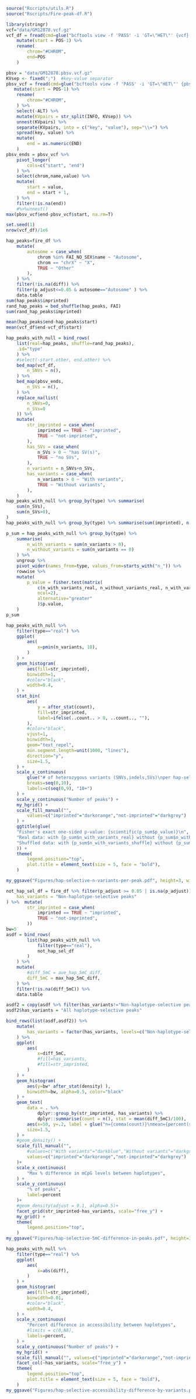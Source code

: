 ```r
source("Rscripts/utils.R")
source("Rscripts/Fire-peak-df.R")
```

```r
library(stringr)
vcf="data/GM12878.vcf.gz"
vcf_df = fread(cmd=glue("bcftools view -f 'PASS' -i 'GT=\"HET\"' {vcf} | grep -v ^##"))  %>% 
    mutate(start = POS-1) %>%
    rename(
        chrom="#CHROM",
        end=POS
    )

pbsv = "data/GM12878.pbsv.vcf.gz"
KVsep <- fixed(";")  #key-value separator
pbsv_vcf = fread(cmd=glue("bcftools view -f 'PASS' -i 'GT=\"HET\"' {pbsv} | grep -v ^##")) %>%
   mutate(start = POS-1) %>%
    rename(
        chrom="#CHROM",
    ) %>%
    select(-ALT) %>%
    mutate(KVpairs = str_split(INFO, KVsep)) %>%
    unnest(KVpairs) %>%
    separate(KVpairs, into = c("key", "value"), sep="\\=") %>%
    spread(key, value) %>%
    mutate(
        end = as.numeric(END)
    )
pbsv_ends = pbsv_vcf %>%
    pivot_longer(
        cols=c("start", "end")
    ) %>%
    select(chrom,name,value) %>%
    mutate(
        start = value, 
        end = start + 1,
    ) %>%
    filter(!is.na(end))
    #%>%unnest()
max(pbsv_vcf$end-pbsv_vcf$start, na.rm=T)
```

```r
set.seed(1) 
nrow(vcf_df)/1e6

hap_peaks=fire_df %>%
    mutate(
        autosome = case_when(
            chrom %in% FAI_NO_SEX$name ~ "Autosome",
            chrom == "chrX" ~ "X",
            TRUE ~ "Other"    
        ),
    ) %>%
    filter(!is.na(diff)) %>%
    filter(p_adjust<=0.05 & autosome=="Autosome" ) %>%
    data.table
sum(hap_peaks$imprinted)
rand_hap_peaks = bed_shuffle(hap_peaks, FAI)
sum(rand_hap_peaks$imprinted)

mean(hap_peaks$end-hap_peaks$start)
mean(vcf_df$end-vcf_df$start)

hap_peaks_with_null = bind_rows(
    list(real=hap_peaks, shuffle=rand_hap_peaks),
    .id="type"
    ) %>%
    #select(-start.other, end.other) %>%
    bed_map(vcf_df,
        n_SNVs = n(),
    ) %>% 
    bed_map(pbsv_ends,
        n_SVs = n(),
    ) %>%
    replace_na(list(
        n_SNVs=0,
        n_SVs=0
    )) %>%
    mutate(
        str_imprinted = case_when(
            imprinted == TRUE ~ "imprinted",
            TRUE ~ "not-imprinted",
        ),
        has_SVs = case_when(
            n_SVs > 0 ~ "has SV(s)",
            TRUE ~ "no SVs",
        ),
        n_variants = n_SNVs+n_SVs,
        has_variants = case_when(
            n_variants > 0 ~ "With variants",
            TRUE ~ "Without variants",
        ),
    )
hap_peaks_with_null %>% group_by(type) %>% summarise(
    sum(n_SVs),
    sum(n_SVs>0),
)
hap_peaks_with_null %>% group_by(type) %>% summarise(sum(imprinted), n())

p_sum = hap_peaks_with_null %>% group_by(type) %>%
    summarise(
        n_with_variants = sum(n_variants > 0),
        n_without_variants = sum(n_variants == 0)
    ) %>%
    ungroup %>%
    pivot_wider(names_from=type, values_from=starts_with("n_")) %>%
    rowwise %>%
    mutate(
        p_value = fisher.test(matrix(
            c(n_with_variants_real, n_without_variants_real, n_with_variants_shuffle, n_without_variants_shuffle),
            ncol=2),
            alternative="greater"
            )$p.value,        
    )
p_sum
```

```r
hap_peaks_with_null %>%
    filter(type=="real") %>%
    ggplot(
        aes(
            x=pmin(n_variants, 10),
        )
    ) +
    geom_histogram(
        aes(fill=str_imprinted),
        binwidth=1,
        #color="black",
        width=0.4,
    ) +
    stat_bin(
        aes(
            y = after_stat(count),
            fill=str_imprinted,
            label=ifelse(..count.. > 0, ..count.., ""),
        ),
        #color="black",
        vjust=1,
        binwidth=1,
        geom="text_repel",
        min.segment.length=unit(1000, "lines"),
        direction="y",
        size=1.5,
    ) +
    scale_x_continuous(
        glue("# of heterozygous variants (SNVs,indels,SVs)\nper hap-selective peak (n={comma(nrow(hap_peaks))} autosomal peaks)"),
        breaks=seq(0,10),
        labels=c(seq(0,9), "10+")
    ) +
    scale_y_continuous("Number of peaks") +
    my_hgrid() +
    scale_fill_manual("",
        values=c("imprinted"="darkorange","not-imprinted"="darkgrey")
    ) +
    ggtitle(glue(
    "Fisher's exact one-sided p-value: {scientific(p_sum$p_value)}\n",
    "Real data: with {p_sum$n_with_variants_real} without {p_sum$n_without_variants_real};   ",
    "Shuffled data: with {p_sum$n_with_variants_shuffle} without {p_sum$n_without_variants_shuffle}"
    )) +
    theme(
        legend.position="top",
        plot.title = element_text(size = 5, face = "bold"),
    ) 

my_ggsave("Figures/hap-selective-n-variants-per-peak.pdf", height=3, width=3)
```

```r
not_hap_sel_df = fire_df %>% filter(p_adjust >= 0.05 | is.na(p_adjust)) %>% mutate(
    has_variants = "Non-haplotype-selective peaks"
) %>%  mutate(
        str_imprinted = case_when(
            imprinted == TRUE ~ "imprinted",
            TRUE ~ "not-imprinted",
        ))
bw=5
asdf = bind_rows(
        list(hap_peaks_with_null %>%
            filter(type=="real"),
            not_hap_sel_df
        )
    ) %>%
    mutate(
        #diff_5mC = ave_hap_5mC_diff,
        diff_5mC = max_hap_5mC_diff,
    ) %>%
    filter(!is.na(diff_5mC)) %>%
    data.table

asdf2 = copy(asdf %>% filter(has_variants!="Non-haplotype-selective peaks"))
asdf2$has_variants = "All haplotype-selective peaks" 

bind_rows(list(asdf,asdf2)) %>%
    mutate(
        has_variants = factor(has_variants, levels=c("Non-haplotype-selective peaks", "All haplotype-selective peaks", "With variants", "Without variants")),
    ) %>%
    ggplot(
        aes(
            x=diff_5mC,
            #fill=has_variants,
            #fill=str_imprinted,
        )
    ) +
    geom_histogram(
        aes(y=bw* after_stat(density) ),
        binwidth=bw, alpha=0.5, color="black"
    ) +
    geom_text(
        data = . %>%
            dplyr::group_by(str_imprinted, has_variants) %>%
            dplyr::summarise(count = n(), stat = mean(diff_5mC)/100),
        aes(x=50, y=.2, label = glue("n={comma(count)}\nmean={percent(stat)}")),
        size=1.5,
    ) +
    #geom_density() +
    scale_fill_manual("",
        #values=c("With variants"="darkblue","Without variants"="darkgrey")
        values=c("imprinted"="darkorange","not-imprinted"="darkgrey")
    )+
    scale_x_continuous(
        "Max % difference in mCpG levels between haplotypes",
    ) +
    scale_y_continuous(
        "% of peaks",
        label=percent
    )+
    #geom_density(adjust = 0.1, alpha=0.5)+
    facet_grid(str_imprinted~has_variants, scale="free_y") +
    my_grid() +
    theme(
        legend.position="top",
    ) 
my_ggsave("Figures/hap-selective-5mC-difference-in-peaks.pdf", height=3, width=5)
```

```r
hap_peaks_with_null %>%
    filter(type=="real") %>%
    ggplot(
        aes(
            x=abs(diff),
        )
    ) +
    geom_histogram(
        aes(fill=str_imprinted),
        binwidth=0.01,
        #color="black",
        width=0.4,
    ) +
    scale_x_continuous(
        "Percent difference in accessibility between haplotypes",
        #limits = c(0,NA), 
        labels=percent,
    ) +
    scale_y_continuous("Number of peaks") +
    my_hgrid() +
    scale_fill_manual("", values=c("imprinted"="darkorange","not-imprinted"="darkgrey")) +
    facet_col(~has_variants, scale="free_y") + 
    theme(
        legend.position="top",
        plot.title = element_text(size = 5, face = "bold"),
    ) 
my_ggsave("Figures/hap-selective-accessibility-difference-by-variants.pdf", height=3, width=3)
```